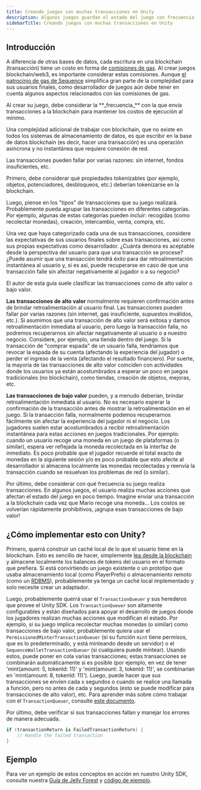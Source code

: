 ```yaml
---
title: Creando juegos con muchas transacciones en Unity
description: Algunos juegos guardan el estado del juego con frecuencia. Cuando se trabaja con blockchain, esto puede ser costoso y generar mucha latencia. Esta guía aborda cómo superar estas limitaciones sin afectar la experiencia del usuario final ni incrementar innecesariamente sus gastos operativos.
sidebarTitle: Creando juegos con muchas transacciones en Unity
---
```


## Introducción
A diferencia de otras bases de datos, cada escritura en una blockchain (transacción) tiene un costo en forma de [comisiones de gas](https://ethereum.org/en/developers/docs/gas/). Al crear juegos blockchain/web3, es importante considerar estas comisiones. Aunque [el patrocinio de gas de Sequence](/solutions/builder/gas-sponsorship) simplifica gran parte de la complejidad para sus usuarios finales, como desarrollador de juegos aún debe tener en cuenta algunos aspectos relacionados con las comisiones de gas.

<Tip>
  Al crear su juego, debe considerar la **_frecuencia_** con la que envía transacciones a la blockchain para mantener los costos de ejecución al mínimo.
</Tip>

Una complejidad adicional de trabajar con blockchain, que no existe en todos los sistemas de almacenamiento de datos, es que escribir en la base de datos blockchain (es decir, hacer una transacción) es una operación asíncrona y no instantánea que requiere conexión de red.

<Warning>
  Las transacciones pueden fallar por varias razones: sin internet, fondos insuficientes, etc.
</Warning>

Primero, debe considerar qué propiedades tokenizables (por ejemplo, objetos, potenciadores, desbloqueos, etc.) deberían tokenizarse en la blockchain.

Luego, piense en los "tipos" de transacciones que su juego realizará. Probablemente pueda agrupar las transacciones en diferentes categorías. Por ejemplo, algunas de estas categorías pueden incluir: recogidas (como recolectar monedas), creación, intercambio, venta, compra, etc.

Una vez que haya categorizado cada una de sus transacciones, considere las expectativas de sus usuarios finales sobre esas transacciones, así como sus propias expectativas como desarrollador. ¿Cuánta demora es aceptable desde la perspectiva del usuario para que una transacción se procese? ¿Puede asumir que una transacción tendrá éxito para dar retroalimentación instantánea al usuario y, si es así, puede recuperarse en caso de que una transacción falle sin afectar negativamente al jugador o a su negocio?

El autor de esta guía suele clasificar las transacciones como de alto valor o bajo valor.

**Las transacciones de alto valor** normalmente requieren confirmación antes de brindar retroalimentación al usuario final. Las transacciones pueden fallar por varias razones (sin internet, gas insuficiente, supuestos inválidos, etc.). Si asumimos que una transacción de alto valor será exitosa y damos retroalimentación inmediata al usuario, pero luego la transacción falla, no podremos recuperarnos sin afectar negativamente al usuario o a nuestro negocio. Considere, por ejemplo, una tienda dentro del juego. Si la transacción de "comprar espada" de un usuario falla, tendríamos que revocar la espada de su cuenta (afectando la experiencia del jugador) o perder el ingreso de la venta (afectando el resultado financiero). Por suerte, la mayoría de las transacciones de alto valor coinciden con actividades donde los usuarios ya están acostumbrados a esperar un poco en juegos tradicionales (no blockchain), como tiendas, creación de objetos, mejoras, etc.

**Las transacciones de bajo valor** pueden, y a menudo deberían, brindar retroalimentación inmediata al usuario. No es necesario esperar la confirmación de la transacción antes de mostrar la retroalimentación en el juego. Si la transacción falla, normalmente podemos recuperarnos fácilmente sin afectar la experiencia del jugador ni el negocio. Los jugadores suelen estar acostumbrados a recibir retroalimentación instantánea para estas acciones en juegos tradicionales. Por ejemplo: cuando un usuario recoge una moneda en un juego de plataformas (o similar), espera ver reflejada la moneda recolectada en la interfaz de inmediato. Es poco probable que el jugador recuerde el total exacto de monedas en la siguiente sesión y/o es poco probable que esto afecte al desarrollador si almacena localmente las monedas recolectadas y reenvía la transacción cuando se resuelvan los problemas de red (o similar).

Por último, debe considerar con qué frecuencia su juego realiza transacciones. En algunos juegos, el usuario realiza muchas acciones que afectan el estado del juego en poco tiempo. Imagine enviar una transacción a la blockchain cada vez que Mario recoge una moneda... Los costos se volverían rápidamente prohibitivos, ¡agrupa esas transacciones de bajo valor!

## ¿Cómo implementar esto con Unity?
Primero, querrá construir un caché local de lo que el usuario tiene en la blockchain. Esto es sencillo de hacer, simplemente [lea desde la blockchain](/sdk/unity/power/read-from-blockchain) y almacene localmente los balances de tokens del usuario en el formato que prefiera. Si está convirtiendo un juego existente o un prototipo que usaba almacenamiento local (como PlayerPrefs) o almacenamiento remoto (como un [RDBMS](https://en.wikipedia.org/wiki/List_of_relational_database_management_systems)), probablemente ya tenga un caché local implementado y solo necesite crear un adaptador.

Luego, probablemente querrá usar el `TransactionQueuer` y sus herederos que provee el Unity SDK. Los `TransactionQueuer` son altamente configurables y están diseñados para apoyar el desarrollo de juegos donde los jugadores realizan muchas acciones que modifican el estado. Por ejemplo, si su juego implica recolectar muchas monedas (o similar) como transacciones de bajo valor, probablemente quiera usar el `PermissionedMinterTransactionQueuer` (si su función `mint` tiene permisos, que es lo predeterminado, y está minteando desde un servidor) o el `SequenceWalletTransactionQueuer` (si cualquiera puede mintear). Usando estos, puede poner en cola varias transacciones; estas transacciones se combinarán automáticamente si es posible (por ejemplo, en vez de tener 'mint(amount: 5, tokenId: 11)' y 'mint(amount: 3, tokenId: 11)', se combinarían en 'mint(amount: 8, tokenId: 11)'). Luego, puede hacer que sus transacciones se envíen cada x segundos o cuando se realice una llamada a función, pero no antes de cada y segundos (esto se puede modificar para transacciones de alto valor), etc. Para aprender más sobre cómo trabajar con el `TransactionQueuer`, consulte [este documento](/sdk/unity/power/write-to-blockchain#transaction-queuers).

Por último, debe verificar si sus transacciones fallan y manejar los errores de manera adecuada.

```csharp
if (transactionReturn is FailedTransactionReturn) {
    // Handle the failed transaction
}
```

## Ejemplo
Para ver un ejemplo de estos conceptos en acción en nuestro Unity SDK, consulte nuestra [Guía de Jelly Forest](/guides/jelly-forest-unity-guide#5-mint-in-game-tokens-to-the-players-inventory) y [código de ejemplo](https://github.com/0xsequence/sequence-unity-demo/tree/master/Scripts).